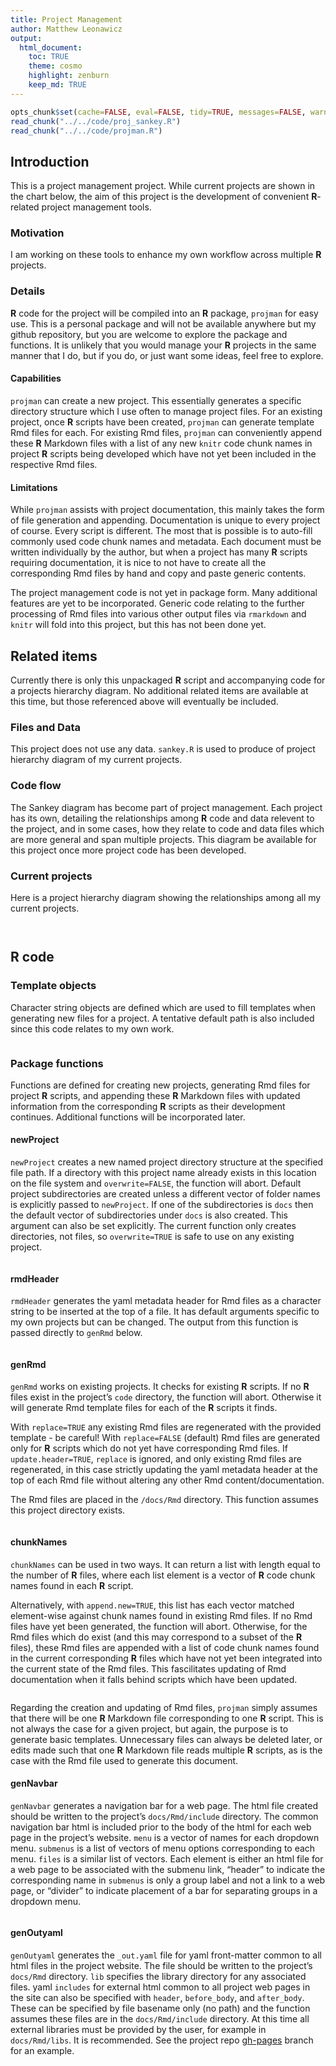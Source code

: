 ```yaml
---
title: Project Management
author: Matthew Leonawicz
output:
  html_document:
    toc: TRUE
    theme: cosmo
    highlight: zenburn
    keep_md: TRUE
---
```


```r
opts_chunk$set(cache=FALSE, eval=FALSE, tidy=TRUE, messages=FALSE, warnings=FALSE)
read_chunk("../../code/proj_sankey.R")
read_chunk("../../code/projman.R")
```


## Introduction
This is a project management project.
While current projects are shown in the chart below, the aim of this project is the development of convenient **R**-related project management tools.

### Motivation
I am working on these tools to enhance my own workflow across multiple **R** projects.

### Details
**R** code for the project will be compiled into an **R** package, `projman` for easy use.
This is a personal package and will not be available anywhere but my github repository,
but you are welcome to explore the package and functions.
It is unlikely that you would manage your **R** projects in the same manner that I do,
but if you do, or just want some ideas, feel free to explore.

#### Capabilities
`projman` can create a new project. This essentially generates a specific directory structure which I use often to manage project files.
For an existing project, once **R** scripts have been created, `projman` can generate template Rmd files for each.
For existing Rmd files, `projman` can conveniently append these **R** Markdown files with a list of any new `knitr` code chunk names
in project **R** scripts being developed which have not yet been included in the respective Rmd files.

#### Limitations
While `projman` assists with project documentation, this mainly takes the form of file generation and appending.
Documentation is unique to every project of course. Every script is different.
The most that is possible is to auto-fill commonly used code chunk names and metadata.
Each document must be written individually by the author, but when a project has many **R** scripts requiring documentation,
it is nice to not have to create all the corresponding Rmd files by hand and copy and paste generic contents.

The project management code is not yet in package form.
Many additional features are yet to be incorporated.
Generic code relating to the further processing of Rmd files into various other output files via `rmarkdown` and `knitr` will fold into this project,
but this has not been done yet.

## Related items
Currently there is only this unpackaged **R** script and accompanying code for a projects hierarchy diagram.
No additional related items are available at this time, but those referenced above will eventually be included.

### Files and Data
This project does not use any data. `sankey.R` is used to produce of project hierarchy diagram of my current projects.

### Code flow
The Sankey diagram has become part of project management.
Each project has its own, detailing the relationships among **R** code and data relevent to the project,
and in some cases, how they relate to code and data files which are more general and span multiple projects.
This diagram be available for this project once more project code has been developed.

### Current projects
Here is a project hierarchy diagram showing the relationships among all my current projects.

```r
```

```r
```
<style>iframe.rChart{ width: 100%; height: 840px;}</style>

## **R** code

### Template objects
Character string objects are defined which are used to fill templates when generating new files for a project.
A tentative default path is also included since this code relates to my own work.

```r
```

### Package functions
Functions are defined for creating new projects, generating Rmd files for project **R** scripts,
and appending these **R** Markdown files with updated information from the corresponding **R** scripts as their development continues.
Additional functions will be incorporated later.

#### newProject
`newProject` creates a new named project directory structure at the specified file path.
If a directory with this project name already exists in this location on the file system and `overwrite=FALSE`, the function will abort.
Default project subdirectories are created unless a different vector of folder names is explicitly passed to ```newProject```.
If one of the subdirectories is `docs` then the default vector of subdirectories under `docs` is also created.
This argument can also be set explicitly.
The current function only creates directories, not files, so `overwrite=TRUE` is safe to use on any existing project.

```r
```

#### rmdHeader
`rmdHeader` generates the yaml metadata header for Rmd files as a character string to be inserted at the top of a file.
It has default arguments specific to my own projects but can be changed.
The output from this function is passed directly to `genRmd` below.

```r
```

#### genRmd
`genRmd` works on existing projects. It checks for existing **R** scripts.
If no **R** files exist in the project's `code` directory, the function will abort.
Otherwise it will generate Rmd template files for each of the **R** scripts it finds.

With `replace=TRUE` any existing Rmd files are regenerated with the provided template - be careful!
With `replace=FALSE` (default) Rmd files are generated only for **R** scripts which do not yet have corresponding Rmd files.
If `update.header=TRUE`, `replace` is ignored, and only existing Rmd files are regenerated,
in this case strictly updating the yaml metadata header at the top of each Rmd file without altering any other Rmd content/documentation. 

The Rmd files are placed in the `/docs/Rmd` directory.
This function assumes this project directory exists.

```r
```

#### chunkNames
`chunkNames` can be used in two ways.
It can return a list with length equal to the number of **R** files,
where each list element is a vector of **R** code chunk names found in each **R** script.

Alternatively, with `append.new=TRUE`, this list has each vector matched element-wise against chunk names found in existing Rmd files.
If no Rmd files have yet been generated, the function will abort.
Otherwise, for the Rmd files which do exist (and this may correspond to a subset of the **R** files),
these Rmd files are appended with a list of code chunk names found in the current corresponding **R** files
which have not yet been integrated into the current state of the Rmd files.
This fascilitates updating of Rmd documentation when it falls behind scripts which have been updated.

```r
```

Regarding the creation and updating of Rmd files, `projman` simply assumes that there will be one **R** Markdown file corresponding to one **R** script.
This is not always the case for a given project, but again, the purpose is to generate basic templates.
Unnecessary files can always be deleted later, or edits made such that one **R** Markdown file reads multiple **R** scripts,
as is the case with the Rmd file used to generate this document.

#### genNavbar

`genNavbar` generates a navigation bar for a web page.
The html file created should be written to the project's `docs/Rmd/include` directory.
The common navigation bar html is included prior to the body of the html for each web page in the project's website.
`menu` is a vector of names for each dropdown menu.
`submenus` is a list of vectors of menu options corresponding to each menu.
`files` is a similar list of vectors.
Each element is either an html file for a web page to be associated with the submenu link,
"header" to indicate the corresponding name in `submenus` is only a group label and not a link to a web page,
or "divider" to indicate placement of a bar for separating groups in a dropdown menu.

```r
```

#### genOutyaml

`genOutyaml` generates the `_out.yaml` file for yaml front-matter common to all html files in the project website.
The file should be written to the project's `docs/Rmd` directory.
`lib` specifies the library directory for any associated files.
yaml `includes` for external html common to all project web pages in the site can also be specified with `header`, `before_body`, and `after_body`.
These can be specified by file basename only (no path) and the function assumes these files are in the `docs/Rmd/include` directory.
At this time all external libraries must be provided by the user, for example in `docs/Rmd/libs`.
It is recommended. See the project repo [gh-pages](https://github.com/leonawicz/ProjectManagement/tree/gh-pages "gh-pages") branch for an example.

```r
```

